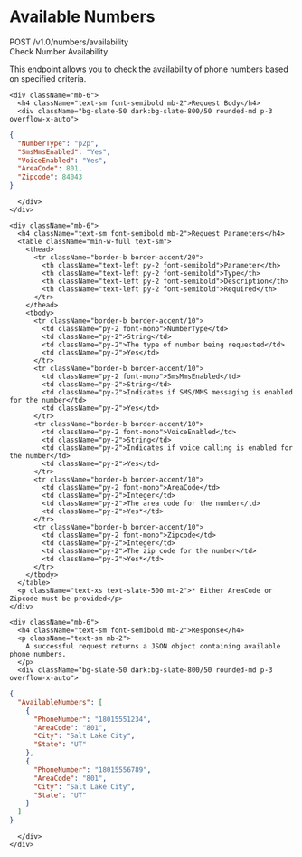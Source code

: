 # Available Numbers

<div className="mt-4 border border-accent/20 rounded-md overflow-hidden">
  <div className="bg-accent/5 px-4 py-2 border-b border-accent/20 flex justify-between items-center">
    <div className="flex items-center gap-2">
      <span className="bg-blue-500 text-white px-2 py-0.5 rounded-md text-xs font-semibold">POST</span>
      <span className="font-mono text-sm">/v1.0/numbers/availability</span>
    </div>
    <span className="text-xs font-medium text-slate-500">Check Number Availability</span>
  </div>
  
  <div className="p-4">
    <p className="text-sm mb-4">
      This endpoint allows you to check the availability of phone numbers based on specified criteria.
    </p>
    
    <div className="mb-6">
      <h4 className="text-sm font-semibold mb-2">Request Body</h4>
      <div className="bg-slate-50 dark:bg-slate-800/50 rounded-md p-3 overflow-x-auto">
```json
{
  "NumberType": "p2p",
  "SmsMmsEnabled": "Yes",
  "VoiceEnabled": "Yes",
  "AreaCode": 801,
  "Zipcode": 84043
}
```
      </div>
    </div>
    
    <div className="mb-6">
      <h4 className="text-sm font-semibold mb-2">Request Parameters</h4>
      <table className="min-w-full text-sm">
        <thead>
          <tr className="border-b border-accent/20">
            <th className="text-left py-2 font-semibold">Parameter</th>
            <th className="text-left py-2 font-semibold">Type</th>
            <th className="text-left py-2 font-semibold">Description</th>
            <th className="text-left py-2 font-semibold">Required</th>
          </tr>
        </thead>
        <tbody>
          <tr className="border-b border-accent/10">
            <td className="py-2 font-mono">NumberType</td>
            <td className="py-2">String</td>
            <td className="py-2">The type of number being requested</td>
            <td className="py-2">Yes</td>
          </tr>
          <tr className="border-b border-accent/10">
            <td className="py-2 font-mono">SmsMmsEnabled</td>
            <td className="py-2">String</td>
            <td className="py-2">Indicates if SMS/MMS messaging is enabled for the number</td>
            <td className="py-2">Yes</td>
          </tr>
          <tr className="border-b border-accent/10">
            <td className="py-2 font-mono">VoiceEnabled</td>
            <td className="py-2">String</td>
            <td className="py-2">Indicates if voice calling is enabled for the number</td>
            <td className="py-2">Yes</td>
          </tr>
          <tr className="border-b border-accent/10">
            <td className="py-2 font-mono">AreaCode</td>
            <td className="py-2">Integer</td>
            <td className="py-2">The area code for the number</td>
            <td className="py-2">Yes*</td>
          </tr>
          <tr className="border-b border-accent/10">
            <td className="py-2 font-mono">Zipcode</td>
            <td className="py-2">Integer</td>
            <td className="py-2">The zip code for the number</td>
            <td className="py-2">Yes*</td>
          </tr>
        </tbody>
      </table>
      <p className="text-xs text-slate-500 mt-2">* Either AreaCode or Zipcode must be provided</p>
    </div>
    
    <div className="mb-6">
      <h4 className="text-sm font-semibold mb-2">Response</h4>
      <p className="text-sm mb-2">
        A successful request returns a JSON object containing available phone numbers.
      </p>
      <div className="bg-slate-50 dark:bg-slate-800/50 rounded-md p-3 overflow-x-auto">
```json
{
  "AvailableNumbers": [
    {
      "PhoneNumber": "18015551234",
      "AreaCode": "801",
      "City": "Salt Lake City",
      "State": "UT"
    },
    {
      "PhoneNumber": "18015556789",
      "AreaCode": "801",
      "City": "Salt Lake City",
      "State": "UT"
    }
  ]
}
```
      </div>
    </div>
  </div>
</div> 